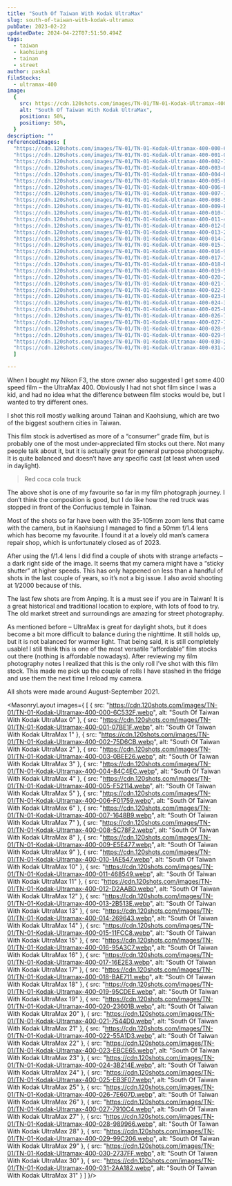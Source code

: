 ```yaml
---
title: "South Of Taiwan With Kodak UltraMax"
slug: south-of-taiwan-with-kodak-ultramax
pubDate: 2023-02-22
updatedDate: 2024-04-22T07:51:50.494Z
tags: 
  - taiwan
  - kaohsiung
  - tainan
  - street
author: paskal
filmStocks: 
  - ultramax-400
image:
  {
    src: https://cdn.120shots.com/images/TN-01/TN-01-Kodak-Ultramax-400-001-07BE1F.webp,
    alt: "South Of Taiwan With Kodak UltraMax",
    positionx: 50%,
    positiony: 50%,
  }
description: ""
referencedImages: [
  "https://cdn.120shots.com/images/TN-01/TN-01-Kodak-Ultramax-400-000-6C532F.webp",
  "https://cdn.120shots.com/images/TN-01/TN-01-Kodak-Ultramax-400-001-07BE1F.webp",
  "https://cdn.120shots.com/images/TN-01/TN-01-Kodak-Ultramax-400-002-75D6CB.webp",
  "https://cdn.120shots.com/images/TN-01/TN-01-Kodak-Ultramax-400-003-0BEE26.webp",
  "https://cdn.120shots.com/images/TN-01/TN-01-Kodak-Ultramax-400-004-84C4EC.webp",
  "https://cdn.120shots.com/images/TN-01/TN-01-Kodak-Ultramax-400-005-F52114.webp",
  "https://cdn.120shots.com/images/TN-01/TN-01-Kodak-Ultramax-400-006-F01759.webp",
  "https://cdn.120shots.com/images/TN-01/TN-01-Kodak-Ultramax-400-007-1648B9.webp",
  "https://cdn.120shots.com/images/TN-01/TN-01-Kodak-Ultramax-400-008-5C78F2.webp",
  "https://cdn.120shots.com/images/TN-01/TN-01-Kodak-Ultramax-400-009-E5E477.webp",
  "https://cdn.120shots.com/images/TN-01/TN-01-Kodak-Ultramax-400-010-1AE547.webp",
  "https://cdn.120shots.com/images/TN-01/TN-01-Kodak-Ultramax-400-011-468549.webp",
  "https://cdn.120shots.com/images/TN-01/TN-01-Kodak-Ultramax-400-012-D2AABD.webp",
  "https://cdn.120shots.com/images/TN-01/TN-01-Kodak-Ultramax-400-013-2B513E.webp",
  "https://cdn.120shots.com/images/TN-01/TN-01-Kodak-Ultramax-400-014-269643.webp",
  "https://cdn.120shots.com/images/TN-01/TN-01-Kodak-Ultramax-400-015-11FCC8.webp",
  "https://cdn.120shots.com/images/TN-01/TN-01-Kodak-Ultramax-400-016-95A3C7.webp",
  "https://cdn.120shots.com/images/TN-01/TN-01-Kodak-Ultramax-400-017-16E2E3.webp",
  "https://cdn.120shots.com/images/TN-01/TN-01-Kodak-Ultramax-400-018-BAE711.webp",
  "https://cdn.120shots.com/images/TN-01/TN-01-Kodak-Ultramax-400-019-95CDEE.webp",
  "https://cdn.120shots.com/images/TN-01/TN-01-Kodak-Ultramax-400-020-23601B.webp",
  "https://cdn.120shots.com/images/TN-01/TN-01-Kodak-Ultramax-400-021-7544D0.webp",
  "https://cdn.120shots.com/images/TN-01/TN-01-Kodak-Ultramax-400-022-55A1D3.webp",
  "https://cdn.120shots.com/images/TN-01/TN-01-Kodak-Ultramax-400-023-EBCE65.webp",
  "https://cdn.120shots.com/images/TN-01/TN-01-Kodak-Ultramax-400-024-3B214E.webp",
  "https://cdn.120shots.com/images/TN-01/TN-01-Kodak-Ultramax-400-025-EB3F07.webp",
  "https://cdn.120shots.com/images/TN-01/TN-01-Kodak-Ultramax-400-026-7E607D.webp",
  "https://cdn.120shots.com/images/TN-01/TN-01-Kodak-Ultramax-400-027-7910C4.webp",
  "https://cdn.120shots.com/images/TN-01/TN-01-Kodak-Ultramax-400-028-989966.webp",
  "https://cdn.120shots.com/images/TN-01/TN-01-Kodak-Ultramax-400-029-99C206.webp",
  "https://cdn.120shots.com/images/TN-01/TN-01-Kodak-Ultramax-400-030-2737FF.webp",
  "https://cdn.120shots.com/images/TN-01/TN-01-Kodak-Ultramax-400-031-2AA182.webp"
  ]

---
```


When I bought my Nikon F3, the store owner also suggested I get some 400 speed film – the UltraMax 400. Obviously I had not shot film since I was a kid, and had no idea what the difference between film stocks would be, but I wanted to try different ones.

I shot this roll mostly walking around Tainan and Kaohsiung, which are two of the biggest southern cities in Taiwan.

This film stock is advertised as more of a “consumer” grade film, but is probably one of the most under-appreciated film stocks out there. Not many people talk about it, but it is actually great for general purpose photography. It is quite balanced and doesn’t have any specific cast (at least when used in daylight).

> Red coca cola truck

The above shot is one of my favourite so far in my film photograph journey. I don’t think the composition is good, but I do like how the red truck was stopped in front of the Confucius temple in Tainan.


Most of the shots so far have been with the 35-105mm zoom lens that came with the camera, but in Kaohsiung I managed to find a 50mm f/1.4 lens which has become my favourite. I found it at a lovely old man’s camera repair shop, which is unfortunately closed as of 2023.

After using the f/1.4 lens I did find a couple of shots with strange artefacts – a dark right side of the image. It seems that my camera might have a “sticky shutter” at higher speeds. This has only happened on less than a handful of shots in the last couple of years, so it’s not a big issue. I also avoid shooting at 1/2000 because of this.

The last few shots are from Anping. It is a must see if you are in Taiwan! It is a great historical and traditional location to explore, with lots of food to try. The old market street and surroundings are amazing for street photography.

As mentioned before – UltraMax is great for daylight shots, but it does become a bit more difficult to balance during the nighttime. It still holds up, but it is not balanced for warmer light. That being said, it is still completely usable! I still think this is one of the most versatile “affordable” film stocks out there (nothing is affordable nowadays). After reviewing my film photography notes I realized that this is the only roll I’ve shot with this film stock. This made me pick up the couple of rolls I have stashed in the fridge and use them the next time I reload my camera.

All shots were made around August-September 2021.

<MasonryLayout
  images={
    [
      { src: "https://cdn.120shots.com/images/TN-01/TN-01-Kodak-Ultramax-400-000-6C532F.webp", alt: "South Of Taiwan With Kodak UltraMax 0" },
      { src: "https://cdn.120shots.com/images/TN-01/TN-01-Kodak-Ultramax-400-001-07BE1F.webp", alt: "South Of Taiwan With Kodak UltraMax 1" },
      { src: "https://cdn.120shots.com/images/TN-01/TN-01-Kodak-Ultramax-400-002-75D6CB.webp", alt: "South Of Taiwan With Kodak UltraMax 2" },
      { src: "https://cdn.120shots.com/images/TN-01/TN-01-Kodak-Ultramax-400-003-0BEE26.webp", alt: "South Of Taiwan With Kodak UltraMax 3" },
      { src: "https://cdn.120shots.com/images/TN-01/TN-01-Kodak-Ultramax-400-004-84C4EC.webp", alt: "South Of Taiwan With Kodak UltraMax 4" },
      { src: "https://cdn.120shots.com/images/TN-01/TN-01-Kodak-Ultramax-400-005-F52114.webp", alt: "South Of Taiwan With Kodak UltraMax 5" },
      { src: "https://cdn.120shots.com/images/TN-01/TN-01-Kodak-Ultramax-400-006-F01759.webp", alt: "South Of Taiwan With Kodak UltraMax 6" },
      { src: "https://cdn.120shots.com/images/TN-01/TN-01-Kodak-Ultramax-400-007-1648B9.webp", alt: "South Of Taiwan With Kodak UltraMax 7" },
      { src: "https://cdn.120shots.com/images/TN-01/TN-01-Kodak-Ultramax-400-008-5C78F2.webp", alt: "South Of Taiwan With Kodak UltraMax 8" },
      { src: "https://cdn.120shots.com/images/TN-01/TN-01-Kodak-Ultramax-400-009-E5E477.webp", alt: "South Of Taiwan With Kodak UltraMax 9" },
      { src: "https://cdn.120shots.com/images/TN-01/TN-01-Kodak-Ultramax-400-010-1AE547.webp", alt: "South Of Taiwan With Kodak UltraMax 10" },
      { src: "https://cdn.120shots.com/images/TN-01/TN-01-Kodak-Ultramax-400-011-468549.webp", alt: "South Of Taiwan With Kodak UltraMax 11" },
      { src: "https://cdn.120shots.com/images/TN-01/TN-01-Kodak-Ultramax-400-012-D2AABD.webp", alt: "South Of Taiwan With Kodak UltraMax 12" },
      { src: "https://cdn.120shots.com/images/TN-01/TN-01-Kodak-Ultramax-400-013-2B513E.webp", alt: "South Of Taiwan With Kodak UltraMax 13" },
      { src: "https://cdn.120shots.com/images/TN-01/TN-01-Kodak-Ultramax-400-014-269643.webp", alt: "South Of Taiwan With Kodak UltraMax 14" },
      { src: "https://cdn.120shots.com/images/TN-01/TN-01-Kodak-Ultramax-400-015-11FCC8.webp", alt: "South Of Taiwan With Kodak UltraMax 15" },
      { src: "https://cdn.120shots.com/images/TN-01/TN-01-Kodak-Ultramax-400-016-95A3C7.webp", alt: "South Of Taiwan With Kodak UltraMax 16" },
      { src: "https://cdn.120shots.com/images/TN-01/TN-01-Kodak-Ultramax-400-017-16E2E3.webp", alt: "South Of Taiwan With Kodak UltraMax 17" },
      { src: "https://cdn.120shots.com/images/TN-01/TN-01-Kodak-Ultramax-400-018-BAE711.webp", alt: "South Of Taiwan With Kodak UltraMax 18" },
      { src: "https://cdn.120shots.com/images/TN-01/TN-01-Kodak-Ultramax-400-019-95CDEE.webp", alt: "South Of Taiwan With Kodak UltraMax 19" },
      { src: "https://cdn.120shots.com/images/TN-01/TN-01-Kodak-Ultramax-400-020-23601B.webp", alt: "South Of Taiwan With Kodak UltraMax 20" },
      { src: "https://cdn.120shots.com/images/TN-01/TN-01-Kodak-Ultramax-400-021-7544D0.webp", alt: "South Of Taiwan With Kodak UltraMax 21" },
      { src: "https://cdn.120shots.com/images/TN-01/TN-01-Kodak-Ultramax-400-022-55A1D3.webp", alt: "South Of Taiwan With Kodak UltraMax 22" },
      { src: "https://cdn.120shots.com/images/TN-01/TN-01-Kodak-Ultramax-400-023-EBCE65.webp", alt: "South Of Taiwan With Kodak UltraMax 23" },
      { src: "https://cdn.120shots.com/images/TN-01/TN-01-Kodak-Ultramax-400-024-3B214E.webp", alt: "South Of Taiwan With Kodak UltraMax 24" },
      { src: "https://cdn.120shots.com/images/TN-01/TN-01-Kodak-Ultramax-400-025-EB3F07.webp", alt: "South Of Taiwan With Kodak UltraMax 25" },
      { src: "https://cdn.120shots.com/images/TN-01/TN-01-Kodak-Ultramax-400-026-7E607D.webp", alt: "South Of Taiwan With Kodak UltraMax 26" },
      { src: "https://cdn.120shots.com/images/TN-01/TN-01-Kodak-Ultramax-400-027-7910C4.webp", alt: "South Of Taiwan With Kodak UltraMax 27" },
      { src: "https://cdn.120shots.com/images/TN-01/TN-01-Kodak-Ultramax-400-028-989966.webp", alt: "South Of Taiwan With Kodak UltraMax 28" },
      { src: "https://cdn.120shots.com/images/TN-01/TN-01-Kodak-Ultramax-400-029-99C206.webp", alt: "South Of Taiwan With Kodak UltraMax 29" },
      { src: "https://cdn.120shots.com/images/TN-01/TN-01-Kodak-Ultramax-400-030-2737FF.webp", alt: "South Of Taiwan With Kodak UltraMax 30" },
      { src: "https://cdn.120shots.com/images/TN-01/TN-01-Kodak-Ultramax-400-031-2AA182.webp", alt: "South Of Taiwan With Kodak UltraMax 31" }
    ]
  }/>